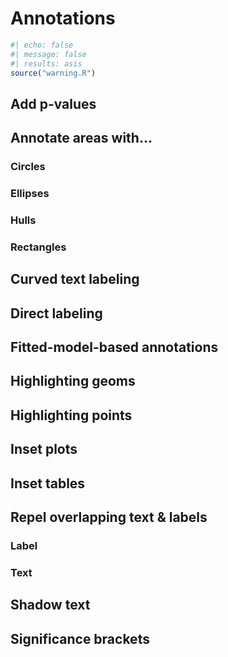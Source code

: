 # Annotations {#sec-annotations}

```r
#| echo: false
#| message: false
#| results: asis
source("warning.R")
```

## Add p-values

## Annotate areas with…

### Circles

### Ellipses

### Hulls

### Rectangles

## Curved text labeling

## Direct labeling

## Fitted-model-based annotations

## Highlighting geoms

## Highlighting points

## Inset plots

## Inset tables

## Repel overlapping text & labels

### Label

### Text

## Shadow text

## Significance brackets
